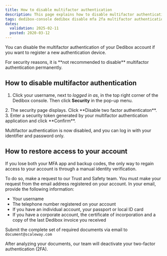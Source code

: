 ```yaml
---
title: How to disable multifactor authentication
description: This page explains how to disable multifactor authentication for Scaleway Dedibox.
tags: dedibox-console dedibox disable mfa 2fa multifactor authentication
dates:
  validation: 2025-02-11
  posted: 2020-03-12
---
```



You can disable the multifactor authentication of your Dedibox account if you want to register a new authentication device.

<Message type="important">
For security reasons, it is **not recommended to disable** multifactor authentication permanently.
</Message>

## How to disable multifactor authentication

1. Click your username, next to _logged in as_, in the top right corner of the Dedibox console. Then click **Security** in the pop-up menu.
  <Lightbox image={image} />
2. The security page displays. Click **Disable two factor authenticaton**.
3. Enter a security token generated by your multifactor authentication application and click **Confirm**.

Multifactor authentication is now disabled, and you can log in with your identifier and password only.

## How to restore access to your account

If you lose both your MFA app and backup codes, the only way to regain access to your account is through a manual identity verification.

To do so, make a request to our Trust and Safety team. You must make your request from the email address registered on your account. In your email, provide the following information:

* Your username
* The telephone number registered on your account
* If you have an individual account, your passport or local ID card
* If you have a corporate account, the certificate of incorporation and a copy of the last Dedibox invoice you received

Submit the complete set of required documents via email to `document@scaleway.com`

After analyzing your documents, our team will deactivate your two-factor authentication (2FA).
